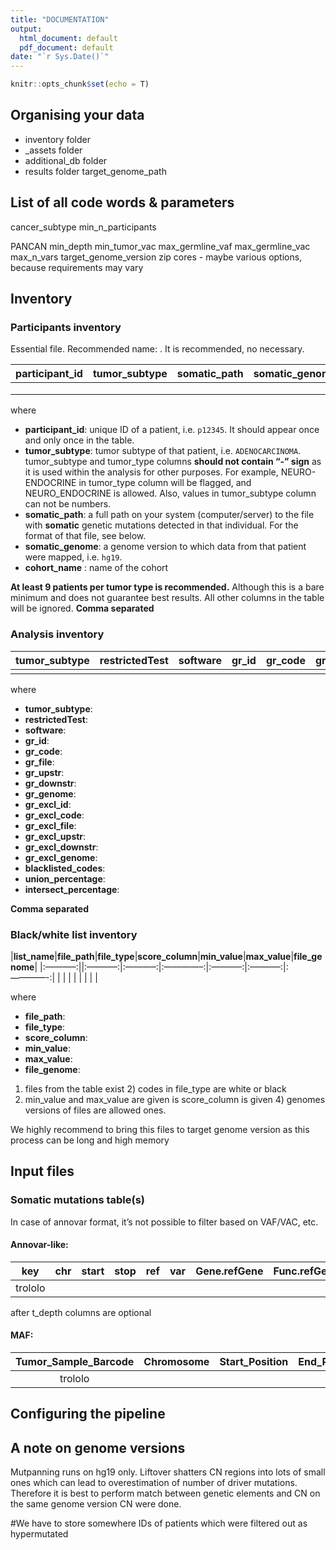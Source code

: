 ```yaml
---
title: "DOCUMENTATION"
output:
  html_document: default
  pdf_document: default
date: "`r Sys.Date()`"
---
```


```r
knitr::opts_chunk$set(echo = T)
```

## Organising your data
* inventory folder
* _assets folder
* additional_db folder
* results folder
target_genome_path

## List of all code words & parameters
cancer_subtype
min_n_participants

PANCAN
min_depth
min_tumor_vac
max_germline_vaf
max_germline_vac
max_n_vars
target_genome_version
zip
cores - maybe various options, because requirements may vary

## Inventory

### Participants inventory

Essential file. Recommended name: . It is recommended, no necessary.

| **participant_id** | **tumor_subtype** | **somatic_path** | **somatic_genome** | **cohort_name** |
|:------------------:|:-----------------:|:----------------:|:------------------:|:---------------:|
|                    |                   |                  |                    |                 |
|                    |                   |                  |                    |                 |
|                    |                   |                  |                    |                 |

where
    
- **participant_id**: unique ID of a patient, i.e. `p12345`. It should appear
                      once and only once in the table.
- **tumor_subtype**: tumor subtype of that patient, i.e. `ADENOCARCINOMA`. 
                     tumor_subtype and tumor_type columns 
                     **should not contain "-" sign** as it is used within the 
                     analysis for other purposes. For example, NEURO-ENDOCRINE
                     in tumor_type column will be flagged, and NEURO_ENDOCRINE
                     is allowed. Also, values in tumor_subtype column can not
                     be numbers.
- **somatic_path**: a full path on your system (computer/server) to the 
                    file with **somatic** genetic mutations detected in that 
                    individual. For the format of that file, see below.
- **somatic_genome**: a genome version to which data from that patient were
                      mapped, i.e. `hg19`.
- **cohort_name** : name of the cohort
                      
**At least 9 patients per tumor type is recommended.** Although this is a bare
minimum and does not guarantee best results. All other columns in the table 
will be ignored. **Comma separated**

### Analysis inventory

|**tumor_subtype**|**restrictedTest**|**software**|**gr_id**|**gr_code**|**gr_file**|**gr_upstr**|**gr_downstr**|**gr_genome**|**gr_excl_id**|**gr_excl_code**|**gr_excl_file**|**gr_excl_upstr**|**gr_excl_downstr**|**gr_excl_genome**|**blacklisted_codes**|**union_percentage**|**intersect_percentage**|
|:-------------:|:--------------:|:--------:|:-----:|:-------:|:-------:|:--------:|:----------:|:---------:|:----------:|:------------:|:------------:|:-------------:|:---------------:|:--------------:|:-----------------:|:----------------:|:--------------------:|
|             |              |        |     |       |       |        |          |         |          |            |            |             |               |              |                 |                |                    |

where

- **tumor_subtype**: 
- **restrictedTest**: 
- **software**: 
- **gr_id**: 
- **gr_code**: 
- **gr_file**: 
- **gr_upstr**: 
- **gr_downstr**: 
- **gr_genome**: 
- **gr_excl_id**: 
- **gr_excl_code**: 
- **gr_excl_file**: 
- **gr_excl_upstr**: 
- **gr_excl_downstr**: 
- **gr_excl_genome**: 
- **blacklisted_codes**: 
- **union_percentage**: 
- **intersect_percentage**: 

**Comma separated**

### Black/white list inventory
|**list_name**|**file_path**|**file_type**|**score_column**|**min_value**|**max_value**|**file_genome**|
|:-----------:||:-----------:|:-----------:|:--------------:|:-----------:|:-----------:|:-------------:|
|             |              |             |                |             |             |               |

where

- **file_path**: 
- **file_type**: 
- **score_column**: 
- **min_value**: 
- **max_value**: 
- **file_genome**: 

1) files from the table exist 2) codes in file_type are white or black 
3) min_value and max_value are given is score_column is given 4) genomes versions of 
files are allowed ones.

We highly recommend to bring this files to target genome version as this process
can be long and high memory

## Input files

### Somatic mutations table(s)
In case of annovar format, it's not possible to filter based on VAF/VAC, etc.

#### Annovar-like:

|key|chr|start|stop|ref|var|Gene.refGene|Func.refGene|ExonicFunc.refGene|GeneDetail.refGene|AAChange.refGene|Use.For.Plots|Use.For.Plots.Indel|t_depth|t_ref_count|t_alt_count|n_depth|n_ref_count|n_alt_count|t_maxVAF|
|---|---|-----|----|---|---|------------|------------|------------------|------------------|----------------|-------------|-------------------|-------|-----------|-----------|-------|-----------|-----------|--------|
|trololo|   |     |    |   |   |            |            |                  |                  |                |             |                   |       |           |           |       |           |           |        |


after t_depth columns are optional

#### MAF:

|Tumor_Sample_Barcode|Chromosome|Start_Position|End_Position|Reference_Allele|Tumor_Seq_Allele2|Gene|Variant_Classification|Amino_acids|t_depth|t_ref_count|t_alt_count|n_depth|n_ref_count|n_alt_count|t_maxVAF|
|:------------------:|:--------:|:------------:|:----------:|:--------------:|:---------------:|:--:|:--------------------:|:---------:|:-----:|:---------:|:---------:|:-----:|:---------:|:---------:|:------:|
|      trololo       |          |              |            |                |                 |    |                      |           |       |           |           |       |           |           |        |


## Configuring the pipeline

## A note on genome versions
Mutpanning runs on hg19 only. Liftover shatters CN regions into lots of small 
ones which can lead to overestimation of number of driver mutations. Therefore
it is best to perform match between genetic elements and CN on the same genome
version CN were done.

#We have to store somewhere IDs of patients which were filtered out as hypermutated
